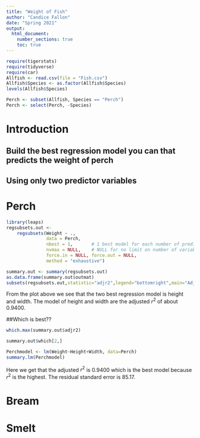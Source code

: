 ```yaml
---
title: "Weight of Fish"
author: "Candice Fallon"
date: "Spring 2021"
output: 
  html_document:
    number_sections: true
    toc: true
---
```



```r
require(tigerstats)
require(tidyverse)
require(car)
Allfish <- read.csv(file = "Fish.csv")
Allfish$Species <- as.factor(Allfish$Species)
levels(Allfish$Species)
```

```r
Perch <- subset(Allfish, Species == "Perch")
Perch <- select(Perch, -Species)
```


# Introduction

<!--In this section you explain what you are trying to show.  Where did the data come from?  What is the research or other question you are trying to answer?!-->

## Build the best regression model you can that predicts the weight of perch
## Using only two predictor variables  


# Perch

```r
library(leaps)
regsubsets.out <-
    regsubsets(Weight ~ .,
               data = Perch,
               nbest = 1,       # 1 best model for each number of predictors
               nvmax = NULL,    # NULL for no limit on number of variables
               force.in = NULL, force.out = NULL,
               method = "exhaustive")

summary.out <- summary(regsubsets.out)
as.data.frame(summary.out$outmat)
subsets(regsubsets.out,statistic="adjr2",legend="bottomright",main="Adjusted R^2")
```
  
From the plot above we see that the two best regression model is height and width. The model of height and width are the adjusted $r^2$ of about 0.9400.
  
##Which is best??  

```r
which.max(summary.out$adjr2)
```
```r
summary.out$which[2,]
```

```r
Perchmodel <- lm(Weight~Height+Width, data=Perch)
summary.lm(Perchmodel)
```

Here we get that the adjusted $r^2$ is 0.9400 which is the best model because $r^2$ is the highest. The residual standard error is 85.17.

# Bream

# Smelt


